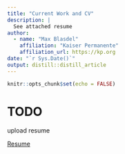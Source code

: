```yaml
---
title: "Current Work and CV"
description: |
  See attached resume
author:
  - name: "Max Blasdel"
    affiliation: "Kaiser Permanente"
    affiliation_url: https://kp.org
date: "`r Sys.Date()`"
output: distill::distill_article
---
```


```r
knitr::opts_chunk$set(echo = FALSE)
```

# TODO 
upload resume

[Resume](www/index.html)

